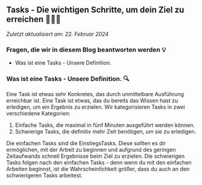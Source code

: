 ## Tasks - Die wichtigen Schritte, um dein Ziel zu erreichen 🧗🏻‍♂️

_Zuletzt aktualisiert am: 22. Februar 2024_

### Fragen, die wir in diesem Blog beantworten werden 💡

- Was ist eine Tasks - Unsere Definition.

### Was ist eine Tasks - Unsere Definition. 🔍

Eine Task ist etwas sehr Konkretes, das durch unmittelbare Ausführung erreichbar ist.
Eine Task ist etwas, das du bereits das Wissen hast zu erledigen, um ein Ergebnis zu erzielen.
Wir kategorisieren Tasks in zwei verschiedene Kategorien:

1. Einfache Tasks, die maximal in fünf Minuten ausgeführt werden können.
2. Schwierige Tasks, die definitiv mehr Zeit benötigen, um sie zu erledigen.

Die einfachen Tasks sind die EinstiegsTasks.
Diese sollten es dir ermöglichen, mit der Arbeit zu beginnen und aufgrund des geringen Zeitaufwands schnell Ergebnisse beim Ziel zu erzielen.
Die schwierigen Tasks folgen nach den einfachen Tasks - denn wenn du mit den einfachen Arbeiten beginnst, ist die Wahrscheinlichkeit größer, dass du auch an den schwierigeren Tasks arbeitest.